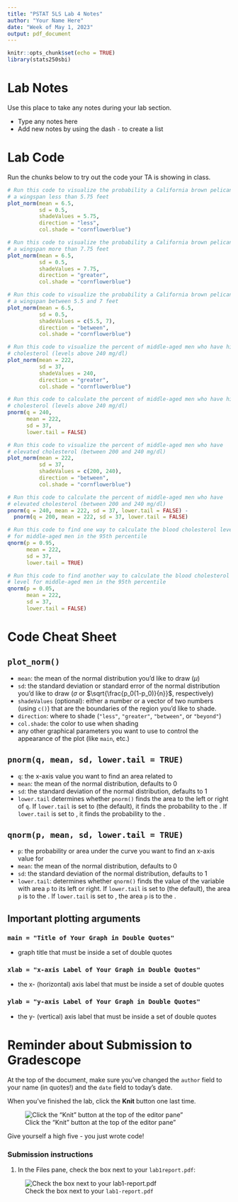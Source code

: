 ```yaml
---
title: "PSTAT 5LS Lab 4 Notes" 
author: "Your Name Here"
date: "Week of May 1, 2023"
output: pdf_document
---
```

```r
knitr::opts_chunk$set(echo = TRUE)
library(stats250sbi)
```

# Lab Notes

Use this place to take any notes during your lab section.

- Type any notes here
- Add new notes by using the dash `-` to create a list

# Lab Code

Run the chunks below to try out the code your TA is showing in class. 

```r
# Run this code to visualize the probability a California brown pelican has 
# a wingspan less than 5.75 feet
plot_norm(mean = 6.5, 
          sd = 0.5, 
          shadeValues = 5.75, 
          direction = "less", 
          col.shade = "cornflowerblue")
```

```r
# Run this code to visualize the probability a California brown pelican has 
# a wingspan more than 7.75 feet
plot_norm(mean = 6.5, 
          sd = 0.5, 
          shadeValues = 7.75, 
          direction = "greater", 
          col.shade = "cornflowerblue")
```

```r
# Run this code to visualize the probability a California brown pelican has 
# a wingspan between 5.5 and 7 feet
plot_norm(mean = 6.5, 
          sd = 0.5, 
          shadeValues = c(5.5, 7), 
          direction = "between", 
          col.shade = "cornflowerblue")
```

```r
# Run this code to visualize the percent of middle-aged men who have high 
# cholesterol (levels above 240 mg/dl)
plot_norm(mean = 222, 
          sd = 37, 
          shadeValues = 240, 
          direction = "greater",  
          col.shade = "cornflowerblue")
```

```r
# Run this code to calculate the percent of middle-aged men who have high 
# cholesterol (levels above 240 mg/dl)
pnorm(q = 240, 
      mean = 222, 
      sd = 37, 
      lower.tail = FALSE)
```

```r
# Run this code to visualize the percent of middle-aged men who have 
# elevated cholesterol (between 200 and 240 mg/dl)
plot_norm(mean = 222, 
          sd = 37, 
          shadeValues = c(200, 240), 
          direction = "between",  
          col.shade = "cornflowerblue")
```

```r
# Run this code to calculate the percent of middle-aged men who have 
# elevated cholesterol (between 200 and 240 mg/dl)
pnorm(q = 240, mean = 222, sd = 37, lower.tail = FALSE) - 
  pnorm(q = 200, mean = 222, sd = 37, lower.tail = FALSE)
```

```r
# Run this code to find one way to calculate the blood cholesterol level 
# for middle-aged men in the 95th percentile 
qnorm(p = 0.95, 
      mean = 222, 
      sd = 37, 
      lower.tail = TRUE)
```

```r
# Run this code to find another way to calculate the blood cholesterol 
# level for middle-aged men in the 95th percentile 
qnorm(p = 0.05, 
      mean = 222, 
      sd = 37, 
      lower.tail = FALSE)
```

# Code Cheat Sheet

## `plot_norm()` 

- `mean`: the mean of the normal distribution you'd like to draw ($\mu$)
- `sd`: the standard deviation or standard error of the normal distribution you'd like to draw ($\sigma$ or $\sqrt{\frac{p_0(1-p_0)}{n}}$, respectively)
- `shadeValues` (optional): either a number or a vector of two numbers (using `c()`) that are the boundaries of the region you'd like to shade.
- `direction`: where to shade (`"less"`, `"greater"`, `"between"`, or `"beyond"`)
- `col.shade`: the color to use when shading
- any other graphical parameters you want to use to control the appearance of the plot (like `main`, etc.)

## `pnorm(q, mean, sd, lower.tail = TRUE)`

- `q`: the x-axis value you want to find an area related to
- `mean`: the mean of the normal distribution, defaults to 0
- `sd`: the standard deviation of the normal distribution, defaults to 1
- `lower.tail` determines whether `pnorm()` finds the area to the left or right of `q`. If `lower.tail` is set to \textcolor{blue}{`TRUE`} (the default), it finds the probability to the \textcolor{blue}{LEFT}. If `lower.tail` is set to \textcolor{red}{`FALSE`}, it finds the probability to the \textcolor{red}{RIGHT}.

## `qnorm(p, mean, sd, lower.tail = TRUE)`

- `p`: the probability or area under the curve you want to find an x-axis value for
- `mean`: the mean of the normal distribution, defaults to 0
- `sd`: the standard deviation of the normal distribution, defaults to 1
- `lower.tail`: determines whether `qnorm()` finds the value of the variable with area `p` to its left or right. If `lower.tail` is set to \textcolor{blue}{`TRUE`} (the default), the area `p` is to the \textcolor{blue}{LEFT}. If `lower.tail` is set to \textcolor{red}{`FALSE`}, the area `p` is to the \textcolor{red}{RIGHT}.

## Important plotting arguments

### `main = "Title of Your Graph in Double Quotes"`
- graph title that must be inside a set of double quotes

### `xlab = "x-axis Label of Your Graph in Double Quotes"`
- the x- (horizontal) axis label that must be inside a set of double quotes

### `ylab = "y-axis Label of Your Graph in Double Quotes"`
- the y- (vertical) axis label that must be inside a set of double quotes

# Reminder about Submission to Gradescope

At the top of the document, make sure you've changed the `author` field to your name (in quotes!) and the `date` field to today's date. 

When you've finished the lab, click the **Knit** button one last time.<br />

![Click the "Knit" button at the top of the editor pane"](assets/images/knit-button.png)

Give yourself a high five - you just wrote code! 

### Submission instructions
<!-- This is a comment and will not show up in your document. Note that the
numbering here is all 1's. This will automatically be converted to 1, 2, etc.
when you knit the document; writing all 1's makes it so you don't have to
constantly update the numbering when you move things around in editing! -->

1. In the Files pane, check the box next to your `lab1report.pdf`: </br>
  
  ![Check the box next to your `lab1-report.pdf`](assets/images/pdf_checkbox.png)